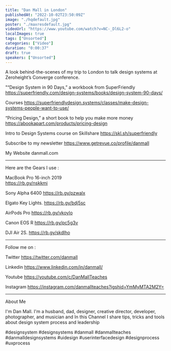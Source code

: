 ```yaml
---
title: "Dan Mall in London"
publishedAt: "2022-10-02T23:50:09Z"
image: "./hqdefault.jpg"
poster: "./maxresdefault.jpg"
videoUrl: "https://www.youtube.com/watch?v=NC-_Dl6L2-o"
localImages: true
tags: ["Unsorted"]
categories: ["Video"]
duration: "0:00:37"
draft: true
speakers: ["Unsorted"]
---
```

A look behind-the-scenes of my trip to London to talk design systems at Zeroheight’s Converge conference.




"“Design System in 90 Days,” a workbook from SuperFriendly
https://superfriendly.com/design-systems/books/design-system-90-days/

Courses
https://superfriendlydesign.systems/classes/make-design-systems-people-want-to-use/

“Pricing Design,” a short book to help you make more money
https://abookapart.com/products/pricing-design

Intro to Design Systems course on Skillshare
https://skl.sh/superfriendly

Subscribe to my newsletter
https://www.getrevue.co/profile/danmall

My Website
danmall.com

____________________________________________________

Here are the Gears I use :

MacBook Pro 16-inch 2019  
https://rb.gy/nskkmi

Sony Alpha 6400
https://rb.gy/pzwalx

Elgato Key Lights.
https://rb.gy/bdj5sc

AirPods Pro
https://rb.gy/vkoylo

Canon EOS R 
https://rb.gy/pc5g3v

DJI Air 2S.
https://rb.gy/skdlho

______________________________________________________

Follow me on :

Twitter
https://twitter.com/danmall

Linkedin
https://www.linkedin.com/in/danmall/

Youtube
https://youtube.com/c/DanMallTeaches

Instagram
https://instagram.com/danmallteaches?igshid=YmMyMTA2M2Y=

_____________________________________________________


About Me

I'm Dan Mall. I'm a husband, dad, designer, creative director, developer, photographer, and musician and In this Channel I share tips, tricks and tools about design system process and leadership



#designsystem #designsystems #danmall #danmallteaches #danmalldesignsystems #uidesign #userinterfacedesign #designprocess #uxprocess
